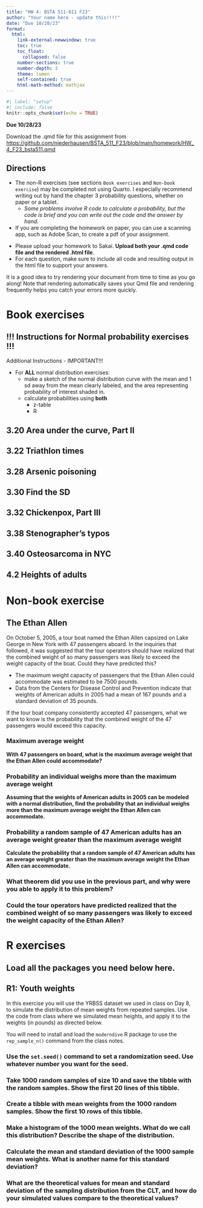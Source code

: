 ```yaml
---
title: "HW 4: BSTA 511-611 F23"
author: "Your name here - update this!!!!"
date: "Due 10/28/23"
format: 
  html:
    link-external-newwindow: true
    toc: true
    toc_float:
      collapsed: false
    number-sections: true
    number-depth: 3
    theme: lumen
    self-contained: true
    html-math-method: mathjax
---
```


```r
#| label: "setup"
#| include: false
knitr::opts_chunk$set(echo = TRUE)
```


**Due 10/28/23**

Download the .qmd file for this assignment from [https://github.com/niederhausen/BSTA_511_F23/blob/main/homework/HW_4_F23_bsta511.qmd](https://github.com/niederhausen/BSTA_511_F23/blob/main/homework/HW_4_F23_bsta511.qmd)


## Directions {.unnumbered}

:::{.callout-important}
* The non-R exercises (see sections `Book exercises` and `Non-book exercise`) may be completed not using Quarto. I especially recommend writing out by hand the chapter 3 probability questions, whether on paper or a tablet.
    * _Some problems involve R code to calculate a probability, but the code is brief and you can write out the code and the answer by hand._
* If you are completing the homework on paper, you can use a scanning app, such as Adobe Scan, to create a pdf of your assignment.
:::

* Please upload your homework to Sakai. __Upload both your .qmd code file and the rendered .html file__.
* For each question, make sure to include all code and resulting output in the html file to support your answers. 

:::{.callout-tip}
It is a good idea to try rendering your document from time to time as you go along!  Note that rendering automatically saves your Qmd file and rendering frequently helps you catch your errors more quickly.
:::



# Book exercises {.unnumbered}

## !!! Instructions for Normal probability exercises !!! {.unnumbered}

:::{.callout-important}

Additional Instructions - IMPORTANT!!!

* For __ALL__ normal distribution exercises: 
  * make a sketch of the normal distribution curve with the mean and 1 sd away from the mean clearly labeled, and the area representing probability of interest shaded in.
  * calculate probabilities using **both**
      * z-table
      * R
:::

## 3.20 Area under the curve, Part II {.unnumbered}



## 3.22 Triathlon times {.unnumbered}



## 3.28 Arsenic poisoning {.unnumbered}



## 3.30 Find the SD {.unnumbered}



## 3.32 Chickenpox, Part III  {.unnumbered}



## 3.38 Stenographer’s typos {.unnumbered}



## 3.40 Osteosarcoma in NYC {.unnumbered}



## 4.2 Heights of adults {.unnumbered}




# Non-book exercise

## The Ethan Allen

On October 5, 2005, a tour boat named the Ethan Allen capsized on Lake George in New York with 47 passengers aboard. In the inquiries that followed, it was suggested that the tour operators should have realized that the combined weight of so many passengers was likely to exceed the weight capacity of the boat. Could they have predicted this?  

* The maximum weight capacity of passengers that the Ethan Allen could accommodate was estimated to be 7500 pounds. 
* Data from the Centers for Disease Control and Prevention indicate that weights of American adults in 2005 had a mean of 167 pounds and a standard deviation of 35 pounds.


If the tour boat company consistently accepted 47 passengers, what we want to know is the probability that the combined weight of the 47 passengers would exceed this capacity.


### Maximum average weight

__With 47 passengers on board, what is the maximum average weight that the Ethan Allen could accommodate?__



### Probability an individual weighs more than the maximum average weight 

__Assuming that the weights of American adults in 2005 can be modeled with a normal distribution, find the probability that an individual weighs more than the maximum average weight the Ethan Allen can accommodate.__



### Probability a random sample of 47 American adults has an average weight greater than the maximum average weight

__Calculate the probability that a random sample of 47 American adults has an average weight greater than the maximum average weight the Ethan Allen can accommodate.__  



### What theorem did you use in the previous part, and why were you able to apply it to this problem?



### Could the tour operators have predicted realized that the combined weight of so many passengers was likely to exceed the weight capacity of the Ethan Allen?  


# R exercises 

## Load all the packages you need below here. 


## R1: Youth weights

In this exercise you will use the YRBSS dataset we used in class on Day 8, to simulate the distribution of mean weights from repeated samples. Use the code from class where we simulated mean heights, and apply it to the weights (in pounds) as directed below. 


:::{.callout-important}

You will need to install and load the `moderndive` R package to use the `rep_sample_n()` command from the class notes.

:::


### Use the `set.seed()` command to set a randomization seed. Use whatever number you want for the seed.



### Take 1000 random samples of size 10 and save the tibble with the random samples. Show the first 20 lines of this tibble.



### Create a tibble with mean weights from the 1000 random samples. Show the first 10 rows of this tibble.



### Make a histogram of the 1000 mean weights. What do we call this distribution? Describe the shape of the distribution.


### Calculate the mean and standard deviation of the 1000 sample mean weights. What is another name for this standard deviation?



### What are the theoretical values for mean and standard deviation of the sampling distribution from the CLT, and how do your simulated values compare to the theoretical values?


